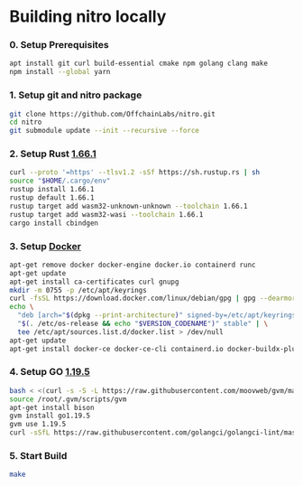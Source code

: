 # Building nitro locally

### 0. Setup Prerequisites
  ```bash
  apt install git curl build-essential cmake npm golang clang make
  npm install --global yarn
  ```
### 1. Setup git and nitro package
  ```bash
  git clone https://github.com/OffchainLabs/nitro.git
  cd nitro
  git submodule update --init --recursive --force
  ```
### 2. Setup Rust [1.66.1](https://www.rust-lang.org/tools/install)
  ```bash
  curl --proto '=https' --tlsv1.2 -sSf https://sh.rustup.rs | sh
  source "$HOME/.cargo/env"
  rustup install 1.66.1
  rustup default 1.66.1
  rustup target add wasm32-unknown-unknown --toolchain 1.66.1
  rustup target add wasm32-wasi --toolchain 1.66.1
  cargo install cbindgen
  ```
### 3. Setup [Docker](https://docs.docker.com/engine/install/debian/)
  ```bash
  apt-get remove docker docker-engine docker.io containerd runc
  apt-get update
  apt-get install ca-certificates curl gnupg
  mkdir -m 0755 -p /etc/apt/keyrings
  curl -fsSL https://download.docker.com/linux/debian/gpg | gpg --dearmor -o /etc/apt/keyrings/docker.gpg
  echo \
    "deb [arch="$(dpkg --print-architecture)" signed-by=/etc/apt/keyrings/docker.gpg] https://download.docker.com/linux/debian \
    "$(. /etc/os-release && echo "$VERSION_CODENAME")" stable" | \
    tee /etc/apt/sources.list.d/docker.list > /dev/null
  apt-get update
  apt-get install docker-ce docker-ce-cli containerd.io docker-buildx-plugin docker-compose-plugin
  ```
### 4. Setup GO [1.19.5](https://github.com/moovweb/gvm)
  ```bash
  bash < <(curl -s -S -L https://raw.githubusercontent.com/moovweb/gvm/master/binscripts/gvm-installer)
  source /root/.gvm/scripts/gvm
  apt-get install bison
  gvm install go1.19.5
  gvm use 1.19.5
  curl -sSfL https://raw.githubusercontent.com/golangci/golangci-lint/master/install.sh | sh -s -- -b $(go env GOPATH)/bin v1.52.2
  ```
### 5. Start Build
  ```bash
  make
  ```